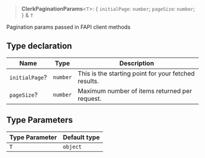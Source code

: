 > **ClerkPaginationParams**\<`T`\>: \{ `initialPage`: `number`; `pageSize`: `number`; \} & `T`

Pagination params passed in FAPI client methods

## Type declaration

| Name | Type | Description |
| ------ | ------ | ------ |
| `initialPage`? | `number` | This is the starting point for your fetched results. |
| `pageSize`? | `number` | Maximum number of items returned per request. |

## Type Parameters

| Type Parameter | Default type |
| ------ | ------ |
| `T` | `object` |
